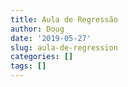 ```yaml
---
title: Aula de Regressão
author: Doug
date: '2019-05-27'
slug: aula-de-regression
categories: []
tags: []
---
```

